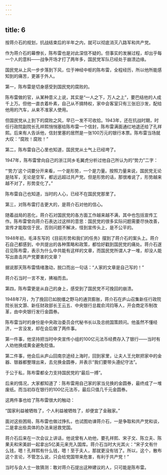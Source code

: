 ```yaml
---
---
---
```

title: 6
---



按蒋介石的规划，抗战结束后的半年之内，就可以彻底消灭八路军和共产党。

作为蒋介石的幕僚长，陈布雷也是对此深信不疑的。但事实的发展过程，却出乎每一个人的意料——战争开场才打了两年多，国民党军队已经处于崩溃边缘。

国民党从上风一步步落到下风，位于神经中枢的陈布雷，全程经历，所以他所能感知到的痛苦，更甚于外人。

第一，陈布雷是切身感受到国民党的腐败的。

陈布雷做的官，从某种意义上说，其实是“一人之下，万人之上”，要巴结他的人成千上万。但他一直衣着朴素，自己从不搞特权，家中会客室只有三张旧沙发，配给他用的汽车，从来不准家人使用。

但国民党从上到下的腐败之风，早已一发不可收拾。1943年，还在抗战时期，时任行政院副院长孔祥熙悄悄塞给陈布雷一个信封，陈布雷满面通红地退还给了孔祥熙。后来有人告诉他，信封里塞的居然是一张100万元的银行本票。陈布雷当场就大叹：“腐败！腐败！”

第二，陈布雷自己心里也知道，国民党从士气上已经垮了。

1947年，陈布雷曾向自己的浙江同乡毛翼虎分析过他自己所认为的“势力”二字：

“‘势力’这个词要分开来看，一个是形势，一个是力量。按照力量来说，国民党无论是陆军，无论是空军，都远远超过共产党。但是形势的话，那很难说了，形势越来越不对了，形势变化了。”

陈布雷自己也知道，当时的人心，已经不在国民党那里了。

第三，对陈布雷打击更大的，是蒋介石对他的信心。

随着战局的恶化，蒋介石对国民党的各方面工作越来越不满，其中也包括宣传工作。陈布雷曾向蒋介石表达过这样的意思：国民党的很多实际问题需要尽快改善，宣传才能取信于民，否则问题不解决，怪到宣传头上，是不公平的。

1948年初，毛泽东写的《目前形势和我们的任务》摆到了蒋介石的案头上。蒋介石自己都感到，中共提出的各种策略和政策，都恰好戳到国民党的痛处。蒋介石遂召见陈布雷，表示为什么中共能有这样的文章，而国民党所谓人才一堆，却没人能写出直击共产党要害的文章？

据说那天陈布雷情绪激动，脱口而出一句话：“人家的文章是自己写的！”

蒋介石当时一言不发，拂袖而去。

第四，陈布雷更是从自己的身上，感受到了国民党不可挽回的崩溃。

1948年7月，为了挽回已如脱缰之野马的通货膨胀，蒋介石在庐山召集新任行政院院长翁文灏、新任财政部长王云五、中央银行总裁俞鸿钧等人，开会商定币制改革，由中央银行发行金圆券。

陈布雷当时的身份是中央政治委员会代秘书长以及总统国策顾问。他虽然不懂经济，一言没发，却在会后做了两件事。

第一件事，他坚持把当时中央宣传小组的100亿元法币经费存入了银行——当时有人劝他换成黄金避免贬值。

第二件事，他会后从庐山回南京途经上海时，回到家里，让夫人王允默把家中的金器、银器都整理出来，去兑换金圆券，并表示“我们要带头遵纪守法”。

于公于私，陈布雷都全力支持国民党的“最后一搏”。

后来的情况，大家都知道了：陈布雷用自己家的家当兑换的金圆券，最终成了一堆废纸。而当初存在银行的100亿元法币，最后只值几千元金圆券。

这两件事也给了陈布雷很大的触动：

“国家利益被牺牲了，个人利益被牺牲了，却便宜了金融家。”

面对这些困局，陈布雷也做过挣扎，也试图劝谏蒋介石，一是争取和共产党和谈，二是拿出些具体的办法来拯救党国。

蒋介石后来在一次会议上讲话，他说曾有人劝他，要孔祥熙、宋子文、陈立夫、陈果夫和宋美龄一起拿出5亿美元来充入国库。蒋介石当时大光其火：“宋子文有什么钱，嗯！孔祥熙有什么钱，嗯！至于夫人，那就更没有钱了。所以，这个，散布这个言论，不管怎么说，只会给党国带来危害，有利于共产党！”

当时与会人士一致猜测：敢对蒋介石提出这种建议的人，只可能是陈布雷。